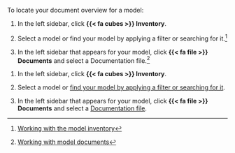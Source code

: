 To locate your document overview for a model: 

:::: {.content-visible unless-format="revealjs"}
1. In the left sidebar, click **{{< fa cubes >}} Inventory**.

1. Select a model or find your model by applying a filter or searching for it.^[[Working with the model inventory](/guide/model-inventory/working-with-model-inventory.qmd#search-filter-and-sort-models)]

1. In the left sidebar that appears for your model, click **{{< fa file >}} Documents** and select a Documentation file.^[[Working with model documents](/guide/templates/working-with-model-documents.qmd)]

::::

:::: {.content-hidden unless-format="revealjs"}
1. In the left sidebar, click **{{< fa cubes >}} Inventory**.

1. Select a model or [find your model by applying a filter or searching for it](/guide/model-inventory/working-with-model-inventory.qmd#search-filter-and-sort-models){target="blank"}.

1. In the left sidebar that appears for your model, click **{{< fa file >}} Documents** and select a [Documentation file](/guide/templates/working-with-model-documents.qmd).

::::

